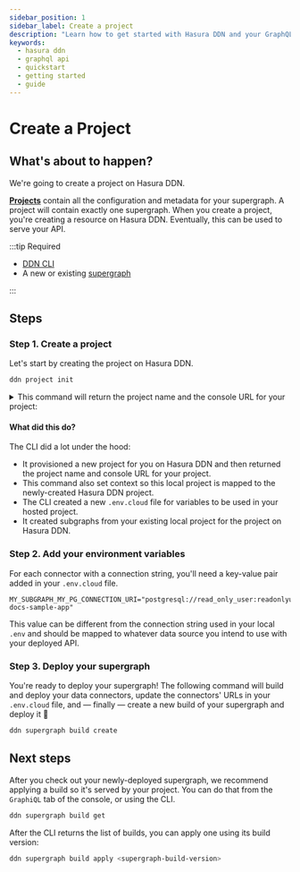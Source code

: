 ```yaml
---
sidebar_position: 1
sidebar_label: Create a project
description: "Learn how to get started with Hasura DDN and your GraphQL API."
keywords:
  - hasura ddn
  - graphql api
  - quickstart
  - getting started
  - guide
---
```



# Create a Project

## What's about to happen?

We're going to create a project on Hasura DDN.

[**Projects**](/project-configuration/projects.mdx) contain all the configuration and metadata for your supergraph. A
project will contain exactly one supergraph. When you create a project, you're creating a resource on Hasura DDN.
Eventually, this can be used to serve your API.

:::tip Required

- [DDN CLI](/getting-started/build/00-prerequisites.mdx)
- A new or existing [supergraph](/getting-started/build/01-init-supergraph.mdx)

:::

<Thumbnail src="/img/get-started/ERD/create-project.png" alt="Create a DDN project" width="1000px" />

## Steps

### Step 1. Create a project

Let's start by creating the project on Hasura DDN.

```bash title="From any directory, run:"
ddn project init
```

<details>
  <summary>This command will return the project name and the console URL for your project:</summary>

```bash title="Example output:"
4:19PM INF Project "cool-cat-3685" created on Hasura DDN successfully
+-----------+---------------+
| Project   | fast-pug-7230 |
+-----------+---------------+
| Subgraphs | globals,app   |
+-----------+---------------+
```

</details>

#### What did this do?

The CLI did a lot under the hood:

- It provisioned a new project for you on Hasura DDN and then returned the project name and console URL for your
  project.
- This command also set context so this local project is mapped to the newly-created Hasura DDN project.
- The CLI created a new `.env.cloud` file for variables to be used in your hosted project.
- It created subgraphs from your existing local project for the project on Hasura DDN.

### Step 2. Add your environment variables

For each connector with a connection string, you'll need a key-value pair added in your `.env.cloud` file.

```env title="For example, if we have a MY_SUBGRAPH_MY_PG_CONNECTION_URI variable, we'll need to add the connection string here:"
MY_SUBGRAPH_MY_PG_CONNECTION_URI="postgresql://read_only_user:readonlyuser@35.236.11.122:5432/v3-docs-sample-app"
```

This value can be different from the connection string used in your local `.env` and should be mapped to whatever data
source you intend to use with your deployed API.

### Step 3. Deploy your supergraph

You're ready to deploy your supergraph! The following command will build and deploy your data connectors, update the
connectors' URLs in your `.env.cloud` file, and — finally — create a new build of your supergraph and deploy it 🎉

```bash title="Run:"
ddn supergraph build create
```

## Next steps

After you check out your newly-deployed supergraph, we recommend applying a build so it's served by your project. You
can do that from the `GraphiQL` tab of the console, or using the CLI.

```bash title="First, get the list of all builds:"
ddn supergraph build get
```

After the CLI returns the list of builds, you can apply one using its build version:

```bash title="Pass a build version to apply it:"
ddn supergraph build apply <supergraph-build-version>
```
